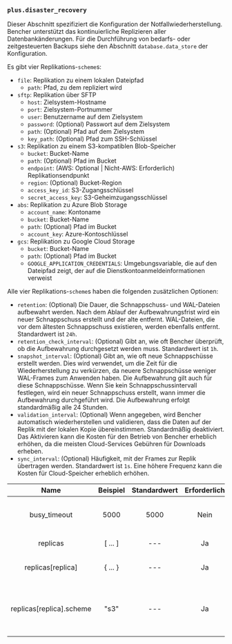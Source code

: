 ### `plus.disaster_recovery`

Dieser Abschnitt spezifiziert die Konfiguration der Notfallwiederherstellung.
Bencher unterstützt das kontinuierliche Replizieren aller Datenbankänderungen.
Für die Durchführung von bedarfs- oder zeitgesteuerten Backups siehe den Abschnitt `database.data_store` der Konfiguration.

Es gibt vier Replikations-`scheme`s:
- `file`: Replikation zu einem lokalen Dateipfad
    - `path`: Pfad, zu dem repliziert wird
- `sftp`: Replikation über SFTP
    - `host`: Zielsystem-Hostname
    - `port`: Zielsystem-Portnummer
    - `user`: Benutzername auf dem Zielsystem
    - `password`: (Optional) Passwort auf dem Zielsystem
    - `path`: (Optional) Pfad auf dem Zielsystem
    - `key_path`: (Optional) Pfad zum SSH-Schlüssel
- `s3`: Replikation zu einem S3-kompatiblen Blob-Speicher
    - `bucket`: Bucket-Name
    - `path`: (Optional) Pfad im Bucket
    - `endpoint`: (AWS: Optional | Nicht-AWS: Erforderlich) Replikationsendpunkt
    - `region`: (Optional) Bucket-Region
    - `access_key_id`: S3-Zugangsschlüssel
    - `secret_access_key`: S3-Geheimzugangsschlüssel
- `abs`: Replikation zu Azure Blob Storage
    - `account_name`: Kontoname
    - `bucket`: Bucket-Name
    - `path`: (Optional) Pfad im Bucket
    - `account_key`: Azure-Kontoschlüssel
- `gcs`: Replikation zu Google Cloud Storage
    - `bucket`: Bucket-Name
    - `path`: (Optional) Pfad im Bucket
    - `GOOGLE_APPLICATION_CREDENTIALS`: Umgebungsvariable, die auf den Dateipfad zeigt, der auf die Dienstkontoanmeldeinformationen verweist

Alle vier Replikations-`scheme`s haben die folgenden zusätzlichen Optionen:

- `retention`: (Optional) Die Dauer, die Schnappschuss- und WAL-Dateien aufbewahrt werden. Nach dem Ablauf der Aufbewahrungsfrist wird ein neuer Schnappschuss erstellt und der alte entfernt. WAL-Dateien, die vor dem ältesten Schnappschuss existieren, werden ebenfalls entfernt. Standardwert ist `24h`.
- `retention_check_interval`: (Optional) Gibt an, wie oft Bencher überprüft, ob die Aufbewahrung durchgesetzt werden muss. Standardwert ist `1h`.
- `snapshot_interval`: (Optional) Gibt an, wie oft neue Schnappschüsse erstellt werden. Dies wird verwendet, um die Zeit für die Wiederherstellung zu verkürzen, da neuere Schnappschüsse weniger WAL-Frames zum Anwenden haben. Die Aufbewahrung gilt auch für diese Schnappschüsse. Wenn Sie kein Schnappschussintervall festlegen, wird ein neuer Schnappschuss erstellt, wann immer die Aufbewahrung durchgeführt wird. Die Aufbewahrung erfolgt standardmäßig alle 24 Stunden.
- `validation_interval`: (Optional) Wenn angegeben, wird Bencher automatisch wiederherstellen und validieren, dass die Daten auf der Replik mit der lokalen Kopie übereinstimmen. Standardmäßig deaktiviert. Das Aktivieren kann die Kosten für den Betrieb von Bencher erheblich erhöhen, da die meisten Cloud-Services Gebühren für Downloads erheben.
- `sync_interval`: (Optional) Häufigkeit, mit der Frames zur Replik übertragen werden. Standardwert ist `1s`. Eine höhere Frequenz kann die Kosten für Cloud-Speicher erheblich erhöhen.

|           Name           | Beispiel  | Standardwert | Erforderlich |                                        Beschreibung                                         |
| :----------------------: | :-------: | :----------: | :----------: | :-----------------------------------------------------------------------------------------: |
|       busy_timeout       |   5000    |     5000     |     Nein     |                Gibt den Busy-Timeout für die Datenbank in Millisekunden an.                 |
|         replicas         |  [ ... ]  |     ---      |      Ja      |                               Gibt ein Array von Repliken an.                               |
|    replicas[replica]     | \{ ... \} |     ---      |      Ja      |                               Gibt ein Replikationsobjekt an.                               |
| replicas[replica].scheme |   "s3"    |     ---      |      Ja      | Gibt das Replikationsschema an. Für alle anderen `replica`-Schlüssel siehe die obige Liste. |